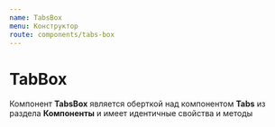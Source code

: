 ```yaml
---
name: TabsBox
menu: Конструктор
route: components/tabs-box
---
```



# TabBox

Компонент **TabsBox** является оберткой над компонентом **Tabs** из раздела **Компоненты** и имеет идентичные свойства и методы

<CopyToClipboardBox importPath="import { TabsBox } from '@megafon/ui-shared';" />

<Example />

